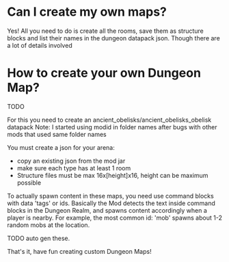 # Can I create my own maps?

Yes! All you need to do is create all the rooms, save them as structure blocks and list their names in the dungeon datapack json.
Though there are a lot of details involved

# How to create your own Dungeon Map?

TODO

For this you need to create an ancient_obelisks/ancient_obelisks_obelisk datapack
Note: I started using modid in folder names after bugs with other mods that used same folder names

You must create a json for your arena:
- copy an existing json from the mod jar
- make sure each type has at least 1 room
- Structure files must be max 16x[height]x16, height can be maximum possible



To actually spawn content in these maps, you need use command blocks with data 'tags' or ids.
Basically the Mod detects the text inside command blocks in the Dungeon Realm, and spawns content accordingly when a player is nearby.
For example, the most common id: 'mob' spawns about 1-2 random mobs at the location.

TODO auto gen these.


That's it, have fun creating custom Dungeon Maps!

